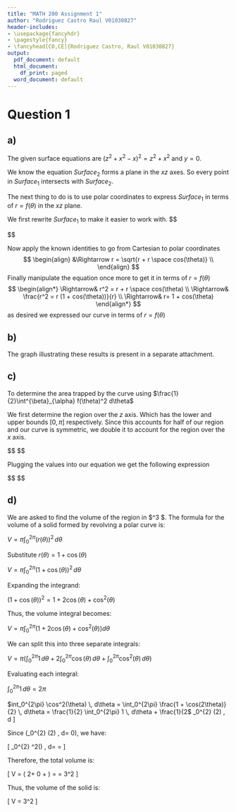 ```yaml
---
title: "MATH 200 Assignment 1"
author: "Rodriguez Castro Raul V01030827"
header-includes:
- \usepackage{fancyhdr}
- \pagestyle{fancy}
- \fancyhead[CO,CE]{Rodriguez Castro, Raul V01030827}
output:
  pdf_document: default
  html_document:
    df_print: paged
  word_document: default
---
```


# Question 1


## a)
 The given surface equations are $(z^2+x^2-x)^2=z^2+x^2$ and $y=0$.
 
 We know the equation $Surface_2$ forms a plane in the $xz$ axes. So every point in $Surface_1$ intersects with $Surface_2$.
 
 The next thing to do is to use polar coordinates to express $Surface_1$ in terms of $r=f(\theta)$ in the $xz$ plane.
 
 We first rewrite $Surface_1$ to make it easier to work with.
 $$
\begin{align*}
  (z^2+x^2-x)^2 &= z^2+x^2 \\
  \Rightarrow z^2+x^2-x &= \sqrt{z^2+x^2} \\
  \Rightarrow z^2+x^2 &= \sqrt{z^2+x^2} + x \\
  \Rightarrow \sqrt{z^2+x^2} &= \sqrt{\sqrt{z^2+x^2} + x} \\
  
\end{align*}

$$


 Now apply the known identities to go from Cartesian to polar coordinates
$$
\begin{align}
  &\Rightarrow r = \sqrt{r + r \space cos(\theta)} \\
\end{align}
$$
Finally manipulate the equation once more to get it in terms of $r=f(\theta)$
$$
\begin{align*}
  \Rightarrow& r^2 = r + r \space cos(\theta) \\
  \Rightarrow& \frac{r^2 = r (1 + cos(\theta))}{r} \\
  \Rightarrow& r= 1 + cos(\theta)
\end{align*}
$$
as desired we expressed our curve in terms of $r=f(\theta)$

## b)

The graph illustrating these results is present in a separate attachment.

## c)

To determine the area trapped by the curve using 
$\frac{1}{2}\int^{\beta}_{\alpha} f(\theta)^2 d\theta$

We first determine the region over the $z$ axis. Which has the lower and upper bounds $[0, \pi]$ respectively. Since this accounts for half of our region and our curve is symmetric, we double it to account for the region over the $x$ axis.

$$
\begin{align*}
  2(\frac{1}{2} &\int^{\pi}_{0} (1+cos(\theta))^2 d\theta) \\
  \Rightarrow &\int^{\pi}_{0} 1 + 2cos(\theta) + cos^2(\theta) \space d\theta \\
  \Rightarrow & [\theta + 2sin(\theta) +  \frac{1}{2}\theta + \frac{1}{4} sin(2\theta) \space ] \bigg|_0^\pi \\
  
  \Rightarrow & [\frac{3}{2}\theta + 2sin(\theta) + \frac{1}{4} sin(2\theta) \space ] \bigg|_0^\pi
  
\end{align*}
$$

Plugging the values into our equation we get the following expression

$$
\begin{align*}

  &[\frac{3}{2}\pi + 2sin(\pi) + \frac{1}{4} sin(2\pi) \space ]
  - [\frac{3}{2}\times0 + 2sin(0) + \frac{1}{4} sin(2\times 0) \space ] \\
  
  &\Rightarrow \frac{3}{2}\pi - \frac{3}{2} \\
  & =\frac{3}{2}(\pi-1)
\end{align*}
$$

## d)

We are asked to find the volume of the region in $\mathbb{R}^3 $.
The formula for the volume of a solid formed by revolving a polar curve is:

$V = \pi \int_0^{2\pi} \left( r(\theta) \right)^2 \, d\theta$

Substitute $r(\theta) = 1 + \cos(\theta)$

$V = \pi \int_0^{2\pi} \left( 1 + \cos(\theta) \right)^2 \, d\theta$

Expanding the integrand:

$(1 + \cos(\theta))^2 = 1 + 2\cos(\theta) + \cos^2(\theta)$

Thus, the volume integral becomes:

$V = \pi \int_0^{2\pi} \left( 1 + 2\cos(\theta) + \cos^2(\theta) \right) d\theta$

We can split this into three separate integrals:


$V = \pi \left( \int_0^{2\pi} 1 \, d\theta + 2 \int_0^{2\pi} \cos(\theta) \, d\theta + \int_0^{2\pi} \cos^2(\theta) \, d\theta \right)$

Evaluating each integral:

$\int_0^{2\pi} 1 \, d\theta = 2\pi$


$int_0^{2\pi} \cos^2(\theta) \, d\theta = \int_0^{2\pi} \frac{1 + \cos(2\theta)}{2} \, d\theta = \frac{1}{2} \int_0^{2\pi} 1 \, d\theta + \frac{1}{2$ \int_0^{2\pi} \cos(2\theta) \, d\theta
\]

Since \(\int_0^{2\pi} \cos(2\theta) \, d\theta = 0\), we have:

\[
\int_0^{2\pi} \cos^2(\theta) \, d\theta = \frac{1}{2} \cdot 2\pi = \pi
\]

Therefore, the total volume is:

\[
V = \pi \left( 2\pi + 0 + \pi \right) = \pi \cdot 3\pi = 3\pi^2
\]

Thus, the volume of the solid is:

\[
V = 3\pi^2
\]


 
 
 




